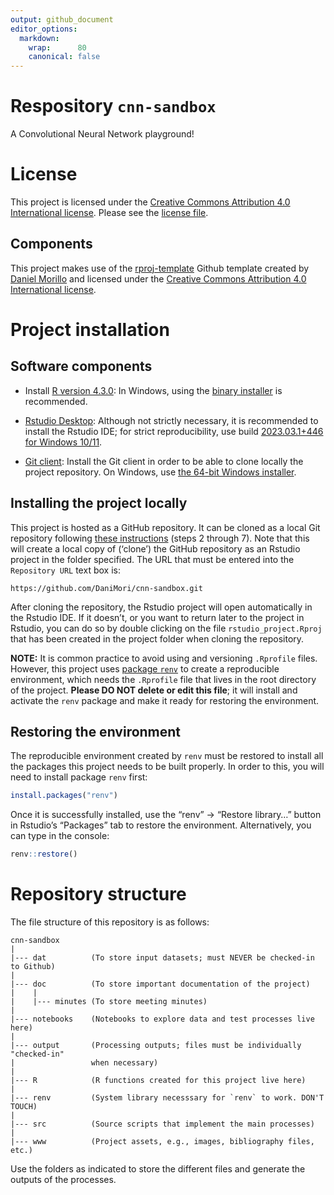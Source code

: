 ```yaml
---
output: github_document
editor_options:
  markdown:
    wrap:      80
    canonical: false
---
```


# Respository `cnn-sandbox`

A Convolutional Neural Network playground!

# License

This project is licensed under the
[Creative Commons Attribution 4.0 International license][license]. Please
see the [license file][licfile].

## Components

This project makes use of the [rproj-template][selflink] Github template created
by [Daniel Morillo][profile] and licensed under the
[Creative Commons Attribution 4.0 International license][license].

[license]: https://creativecommons.org/licenses/by/4.0/

[licfile]: LICENSE.md

[choose]: https://choosealicense.com/

[selflink]: https://github.com/DaniMori/rproj-template

[profile]: https://github.com/DaniMori

# Project installation

## Software components

- Install [R version 4.3.0][R]:
  In Windows, using the [binary installer][inst] is recommended.

[R]: https://cran.rstudio.com/bin/windows/base/old/4.3.0/
[inst]: https://cran.rstudio.com/bin/windows/base/old/4.3.0/R-4.3.0-win.exe

- [Rstudio Desktop][RS]: Although not strictly necessary, it is recommended
  to install the Rstudio IDE; for strict reproducibility, use build
  [2023.03.1+446 for Windows 10/11][RSv].

[RS]: https://www.rstudio.com/products/rstudio/download/#download

[RSv]: https://download1.rstudio.org/electron/windows/RStudio-2023.03.1-446.exe

- [Git client][G]: Install the Git client in order to be able to clone locally
  the project repository.
  On Windows, use [the 64-bit Windows installer][GW].

[G]: https://git-scm.com/download

[GW]: https://github.com/git-for-windows/git/releases/download/v2.40.1.windows.1/Git-2.40.1-64-bit.exe

## Installing the project locally

This project is hosted as a GitHub repository.
It can be cloned as a local Git repository following [these instructions][CR]
(steps 2 through 7).
Note that this will create a local copy of ('clone') the GitHub repository as an
Rstudio project in the folder specified.
The URL that must be entered into the `Repository URL` text box is:

```
https://github.com/DaniMori/cnn-sandbox.git
```

[CR]: https://book.cds101.com/using-rstudio-server-to-clone-a-github-repo-as-a-new-project.html#step---2

After cloning the repository,
the Rstudio project will open automatically in the Rstudio IDE.
If it doesn't, or you want to return later to the project in Rstudio,
you can do so by double clicking on the file `rstudio_project.Rproj`
that has been created in the project folder when cloning the repository.

**NOTE:** It is common practice to avoid using and versioning `.Rprofile` files.
However, this project uses [package `renv`][renv]
to create a reproducible environment,
which needs the `.Rprofile` file that lives in the root directory of the
project. **Please DO NOT delete or edit this file**; it will install and
activate the `renv` package and make it ready for restoring the environment.

[renv]: https://cran.r-project.org/package=renv

## Restoring the environment

The reproducible environment created by `renv` must be restored to install all
the packages this project needs to be built properly. In order to this, you will
need to install package `renv` first:

```r
install.packages("renv")
```

Once it is successfully installed, use the "renv" -\> "Restore library..."
button in Rstudio's "Packages" tab to restore the environment. Alternatively,
you can type in the console:

```r         
renv::restore()
```

# Repository structure

The file structure of this repository is as follows:

```         
cnn-sandbox
|
|--- dat          (To store input datasets; must NEVER be checked-in to Github)
|
|--- doc          (To store important documentation of the project)
|    |
|    |--- minutes (To store meeting minutes)
|
|--- notebooks    (Notebooks to explore data and test processes live here)
|
|--- output       (Processing outputs; files must be individually "checked-in"
|                 when necessary)
|
|--- R            (R functions created for this project live here)
|
|--- renv         (System library necesssary for `renv` to work. DON'T TOUCH)
|
|--- src          (Source scripts that implement the main processes)
|
|--- www          (Project assets, e.g., images, bibliography files, etc.)
```

Use the folders as indicated to store the different files and generate the
outputs of the processes.
